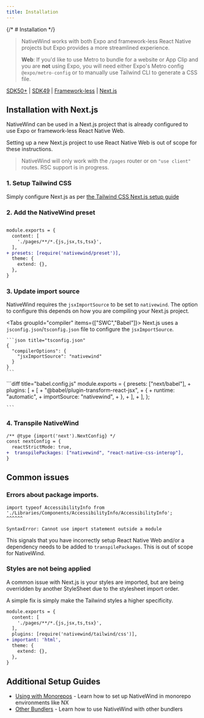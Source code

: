 ```yaml
---
title: Installation
---
```


{/* # Installation */}

> NativeWind works with both Expo and framework-less React Native projects but Expo provides a more streamlined experience.
> 
> **Web**: If you'd like to use Metro to bundle for a website or App Clip and you are **not** using Expo, you will need either Expo's Metro config `@expo/metro-config` or to manually use Tailwind CLI to generate a CSS file.


<a href="./sdk50" className="decoration-transparent hover:decoration-fd-foreground opacity-70 hover:opacity-100 underline-offset-8 rounded-lg p-4">SDK50+</a> 
| <a href="./sdk49" className="decoration-transparent hover:decoration-fd-foreground opacity-70 hover:opacity-100 underline-offset-8 rounded-lg p-4">SDK49</a> 
| <a href="./frameworkless" className="decoration-transparent hover:decoration-fd-foreground opacity-70 hover:opacity-100 underline-offset-8 rounded-lg p-4">Framework-less</a> 
| <a href="./nextjs" className="underline underline-offset-8 text-fd-primary hover:opacity-100 p-4">Next.js</a>

## Installation with Next.js

NativeWind can be used in a Next.js project that is already configured to use Expo or framework-less React Native Web.

Setting up a new Next.js project to use React Native Web is out of scope for these instructions.

> NativeWind will only work with the `/pages` router or on `"use client"` routes. RSC support is in progress.

### 1. Setup Tailwind CSS

Simply configure Next.js as per [the Tailwind CSS Next.js setup guide](https://v3.tailwindcss.com/docs/guides/nextjs)

### 2. Add the NativeWind preset

```diff title="tailwind.config.js"

module.exports = {
  content: [
    './pages/**/*.{js,jsx,ts,tsx}',
  ],
+ presets: [require('nativewind/preset')],
  theme: {
    extend: {},
  },
}
```

### 3. Update import source

NativeWind requires the `jsxImportSource` to be set to `nativewind`. The option to configure this depends on how you are compiling your Next.js project.

<Tabs groupId="compiler" items={["SWC","Babel"]}>
  <Tab value="swc">
    Next.js uses a `jsconfig.json`/`tsconfig.json` file to configure the `jsxImportSource`.

    ```json title="tsconfig.json"
    {
      "compilerOptions": {
        "jsxImportSource": "nativewind"
      }
    }
    ```
  </Tab>
  <Tab value="babel">
    ```diff title="babel.config.js"
    module.exports = {
      presets: ["next/babel"],
    +  plugins: [
    +    [
    +      "@babel/plugin-transform-react-jsx",
    +      {
    +        runtime: "automatic",
    +        importSource: "nativewind",
    +      },
    +    ],
    +  ],
    };

    ```
  </Tab>
</Tabs>

### 4. Transpile NativeWind

```diff title="next.config.js"
/** @type {import('next').NextConfig} */
const nextConfig = {
  reactStrictMode: true,
+  transpilePackages: ["nativewind", "react-native-css-interop"],
}
```

## Common issues

### Errors about package imports.

```
import typeof AccessibilityInfo from './Libraries/Components/AccessibilityInfo/AccessibilityInfo';
^^^^^^

SyntaxError: Cannot use import statement outside a module
```

This signals that you have incorrectly setup React Native Web and/or a dependency needs to be added to `transpilePackages`. This is out of scope for NativeWind.

### Styles are not being applied

A common issue with Next.js is your styles are imported, but are being overridden by another StyleSheet due to the stylesheet import order.

A simple fix is simply make the Tailwind styles a higher specificity.

```diff title=tailwind.config.json
module.exports = {
  content: [
    './pages/**/*.{js,jsx,ts,tsx}',
  ],
  plugins: [require('nativewind/tailwind/css')],
+ important: 'html',
  theme: {
    extend: {},
  },
}
```

## Additional Setup Guides

- [Using with Monorepos](./using-with-monorepos) - Learn how to set up NativeWind in monorepo environments like NX
- [Other Bundlers](./other-bundlers) - Learn how to use NativeWind with other bundlers